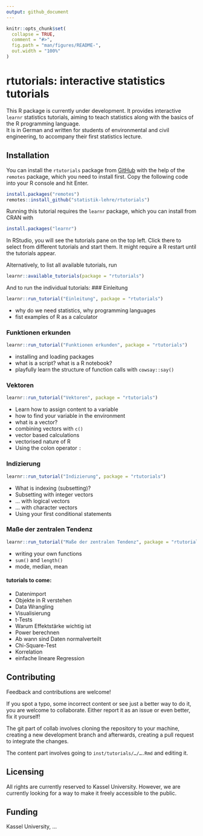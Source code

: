 ```yaml
---
output: github_document
---
```


<!-- README.md is generated from README.Rmd. Please edit that file -->

```r
knitr::opts_chunk$set(
  collapse = TRUE,
  comment = "#>",
  fig.path = "man/figures/README-",
  out.width = "100%"
)
```

# rtutorials: interactive statistics tutorials

<!-- badges: start -->

<!-- badges: end -->

This R package is currently under development.
It provides interactive `learnr` statistics 
tutorials, aiming to teach 
statistics along with the basics of the R programming language.  
It is in German and written for students of environmental and civil engineering,
to accompany their first statistics lecture. 

## Installation

You can install the `rtutorials` package from [GitHub](https://github.com/) with 
the help of the `remotes` package, which you need to install first. 
Copy the following code into your R console and hit Enter. 

``` r
install.packages("remotes")
remotes::install_github("statistik-lehre/rtutorials")
```

Running this tutorial requires the `learnr` package, which you can install 
from CRAN with

```r
install.packages("learnr")
```

In RStudio, you will see the tutorials pane on the top left. Click there to
select from different tutorials and start them. 
It might require a R restart until the tutorials appear. 

Alternatively, to list all available tutorials, run

``` r
learnr::available_tutorials(package = "rtutorials")
```
And to run the individual tutorials:
### Einleitung

```r
learnr::run_tutorial("Einleitung", package = "rtutorials")
```
- why do we need statistics, why programming languages
- fist examples of R as a calculator


### Funktionen erkunden

```r
learnr::run_tutorial("Funktionen erkunden", package = "rtutorials")
```

   - installing and loading packages
   - what is a script? what is a R notebook?
   - playfully learn the structure of function calls with `cowsay::say()`
   

### Vektoren

```r
learnr::run_tutorial("Vektoren", package = "rtutorials")
```

   - Learn how to assign content to a variable
   - how to find your variable in the environment
   - what is a vector?
   - combining vectors with `c()`
   - vector based calculations
   - vectorised nature of R 
   - Using the colon operator `:`

### Indizierung

```r
learnr::run_tutorial("Indizierung", package = "rtutorials")
```

   - What is indexing (subsetting)?
   - Subsetting with integer vectors
   - … with logical vectors
   - … with character vectors
   - Using your first conditional statements

### Maße der zentralen Tendenz

```r
learnr::run_tutorial("Maße der zentralen Tendenz", package = "rtutorials")
```

   - writing your own functions
   - `sum()` and `length()`
   - mode, median, mean


#### tutorials to come:

- Datenimport
- Objekte in R verstehen 
- Data Wrangling
- Visualisierung
- t-Tests
- Warum Effektstärke wichtig ist
- Power berechnen
- Ab wann sind Daten normalverteilt
- Chi-Square-Test
- Korrelation
- einfache lineare Regression


## Contributing

Feedback and contributions are welcome!

If you spot a typo, some incorrect content or see just a better way to do it, you
are welcome to collaborate. Either report it as an issue or even better, fix it
yourself!

The git part of collab involves cloning the repository to your machine, creating a new development branch
and afterwards, creating a pull request to integrate the changes. 

The content part involves going to `inst/tutorials/…/….Rmd` and editing it. 

## Licensing

All rights are currently reserved to Kassel University. However, we are currently
looking for a way to make it freely accessible to the public. 

## Funding

Kassel University, …
